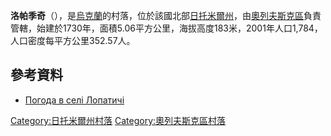 {{coord|51|8|45|N|27|34|43|E|scale:30000|display=title}}

'''洛帕季奇'''（{{lang-uk|Лопатичі}}），是[[烏克蘭|烏克蘭]]的村落，位於該國北部[[日托米爾州|日托米爾州]]，由[[奧列夫斯克區|奧列夫斯克區]]負責管轄，始建於1730年，面積5.06平方公里，海拔高度183米，2001年人口1,784，人口密度每平方公里352.57人。

==參考資料== 
* [http://weather.in.ua/ua/zhitomirskaja/13839 Погода в селі Лопатичі] {{Wayback|url=http://weather.in.ua/ua/zhitomirskaja/13839 |date=20160305090219 }}

{{DEFAULTSORT:Лопатичі}}
[[Category:日托米爾州村落|Category:日托米爾州村落]]
[[Category:奧列夫斯克區村落|Category:奧列夫斯克區村落]]


{{Zhytomyr-geo-stub}}